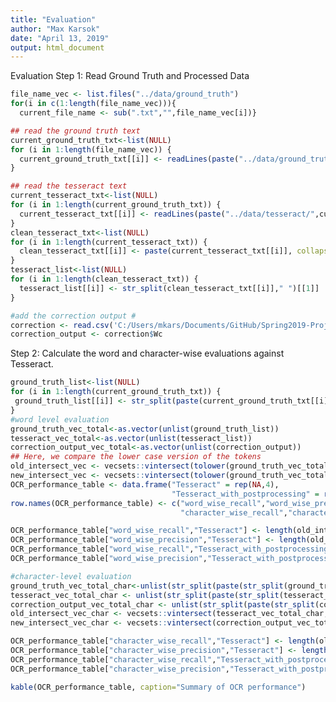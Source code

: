 ```yaml
---
title: "Evaluation"
author: "Max Karsok"
date: "April 13, 2019"
output: html_document
---
```

Evaluation Step 1: Read Ground Truth and Processed Data
```r
file_name_vec <- list.files("../data/ground_truth")
for(i in c(1:length(file_name_vec))){
  current_file_name <- sub(".txt","",file_name_vec[i])}

## read the ground truth text
current_ground_truth_txt<-list(NULL)
for (i in 1:length(file_name_vec)) {
  current_ground_truth_txt[[i]] <- readLines(paste("../data/ground_truth/",current_file_name[i],".txt",sep=""), warn=FALSE)
}

## read the tesseract text
current_tesseract_txt<-list(NULL)
for (i in 1:length(current_ground_truth_txt)) {
  current_tesseract_txt[[i]] <- readLines(paste("../data/tesseract/",current_file_name[i],".txt",sep=""), warn=FALSE)
}
clean_tesseract_txt<-list(NULL)
for (i in 1:length(current_tesseract_txt)) {
  clean_tesseract_txt[[i]] <- paste(current_tesseract_txt[[i]], collapse = " ")
}
tesseract_list<-list(NULL)
for (i in 1:length(clean_tesseract_txt)) {
  tesseract_list[[i]] <- str_split(clean_tesseract_txt[[i]]," ")[[1]]
}

#add the correction output #
correction <- read.csv('C:/Users/mkars/Documents/GitHub/Spring2019-Proj4-grp9/doc/testResults.csv')
correction_output <- correction$Wc
```

Step 2: Calculate the word and character-wise evaluations against Tesseract.
```r
ground_truth_list<-list(NULL)
for (i in 1:length(current_ground_truth_txt)) {
 ground_truth_list[[i]] <- str_split(paste(current_ground_truth_txt[[i]], collapse = " ")," ")[[1]]
}
#word level evaluation
ground_truth_vec_total<-as.vector(unlist(ground_truth_list))
tesseract_vec_total<-as.vector(unlist(tesseract_list))
correction_output_vec_total<-as.vector(unlist(correction_output))
## Here, we compare the lower case version of the tokens
old_intersect_vec <- vecsets::vintersect(tolower(ground_truth_vec_total), tolower(tesseract_vec_total)) 
new_intersect_vec <- vecsets::vintersect(tolower(ground_truth_vec_total), tolower(correction_output_vec_total)) 
OCR_performance_table <- data.frame("Tesseract" = rep(NA,4),
                                    "Tesseract_with_postprocessing" = rep(NA,4))
row.names(OCR_performance_table) <- c("word_wise_recall","word_wise_precision",
                                      "character_wise_recall","character_wise_precision")

OCR_performance_table["word_wise_recall","Tesseract"] <- length(old_intersect_vec)/length(ground_truth_vec_total)
OCR_performance_table["word_wise_precision","Tesseract"] <- length(old_intersect_vec)/length(tesseract_vec_total)
OCR_performance_table["word_wise_recall","Tesseract_with_postprocessing"] <- length(new_intersect_vec)/length(ground_truth_vec_total)
OCR_performance_table["word_wise_precision","Tesseract_with_postprocessing"] <- length(new_intersect_vec)/length(correction_output_vec_total)

#character-level evaluation
ground_truth_vec_total_char<-unlist(str_split(paste(str_split(ground_truth_vec_total," "), collapse = ""),""))
tesseract_vec_total_char <- unlist(str_split(paste(str_split(tesseract_vec_total," "), collapse = ""),""))
correction_output_vec_total_char <- unlist(str_split(paste(str_split(correction_output_vec_total," "), collapse = ""),""))
old_intersect_vec_char <- vecsets::vintersect(tesseract_vec_total_char, ground_truth_vec_total_char)
new_intersect_vec_char <- vecsets::vintersect(correction_output_vec_total_char, ground_truth_vec_total_char)

OCR_performance_table["character_wise_recall","Tesseract"] <- length(old_intersect_vec_char)/length(ground_truth_vec_total_char)
OCR_performance_table["character_wise_precision","Tesseract"] <- length(old_intersect_vec_char)/length(tesseract_vec_total_char)
OCR_performance_table["character_wise_recall","Tesseract_with_postprocessing"] <- length(new_intersect_vec_char)/length(ground_truth_vec_total_char)
OCR_performance_table["character_wise_precision","Tesseract_with_postprocessing"] <- length(new_intersect_vec_char)/length(correction_output_vec_total_char)

kable(OCR_performance_table, caption="Summary of OCR performance")
```
